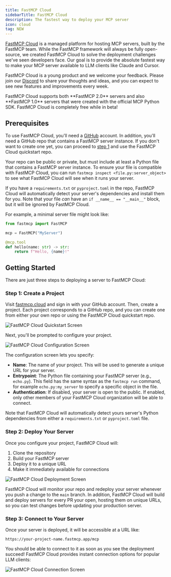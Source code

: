 ---
title: FastMCP Cloud
sidebarTitle: FastMCP Cloud
description: The fastest way to deploy your MCP server
icon: cloud
tag: NEW
---

[FastMCP Cloud](https://fastmcp.cloud) is a managed platform for hosting MCP servers, built by the FastMCP team. While the FastMCP framework will always be fully open-source, we created FastMCP Cloud to solve the deployment challenges we've seen developers face. Our goal is to provide the absolute fastest way to make your MCP server available to LLM clients like Claude and Cursor. 

FastMCP Cloud is a young product and we welcome your feedback. Please join our [Discord](https://discord.com/invite/aGsSC3yDF4) to share your thoughts and ideas, and you can expect to see new features and improvements every week.


<Note>
FastMCP Cloud supports both **FastMCP 2.0** servers and also **FastMCP 1.0** servers that were created with the official MCP Python SDK.
</Note>

<Tip>
FastMCP Cloud is completely free while in beta!
</Tip>

## Prerequisites

To use FastMCP Cloud, you'll need a [GitHub](https://github.com) account. In addition, you'll need a GitHub repo that contains a FastMCP server instance. If you don't want to create one yet, you can proceed to [step 1](#step-1-create-a-project) and use the FastMCP Cloud quickstart repo. 

Your repo can be public or private, but must include at least a Python file that contains a FastMCP server instance. 
<Tip>
To ensure your file is compatible with FastMCP Cloud, you can run `fastmcp inspect <file.py:server_object>` to see what FastMCP Cloud will see when it runs your server.
</Tip>

If you have a `requirements.txt` or `pyproject.toml` in the repo, FastMCP Cloud will automatically detect your server's dependencies and install them for you. Note that your file *can* have an `if __name__ == "__main__"` block, but it will be ignored by FastMCP Cloud.

For example, a minimal server file might look like:

```python
from fastmcp import FastMCP

mcp = FastMCP("MyServer")

@mcp.tool
def hello(name: str) -> str:
    return f"Hello, {name}!"
```

## Getting Started

There are just three steps to deploying a server to FastMCP Cloud:

### Step 1: Create a Project

Visit [fastmcp.cloud](https://fastmcp.cloud) and sign in with your GitHub account. Then, create a project. Each project corresponds to a GitHub repo, and you can create one from either your own repo or using the FastMCP Cloud quickstart repo.

<img src="/assets/images/fastmcp_cloud/quickstart.png" alt="FastMCP Cloud Quickstart Screen" />

Next, you'll be prompted to configure your project.

<img src="/assets/images/fastmcp_cloud/create_project.png" alt="FastMCP Cloud Configuration Screen" />

The configuration screen lets you specify:
- **Name**: The name of your project. This will be used to generate a unique URL for your server.
- **Entrypoint**: The Python file containing your FastMCP server (e.g., `echo.py`). This field has the same syntax as the `fastmcp run` command, for example `echo.py:my_server` to specify a specific object in the file.
- **Authentication**: If disabled, your server is open to the public. If enabled, only other members of your FastMCP Cloud organization will be able to connect.

Note that FastMCP Cloud will automatically detect yours server's Python dependencies from either a `requirements.txt` or `pyproject.toml` file.

### Step 2: Deploy Your Server

Once you configure your project, FastMCP Cloud will:
1. Clone the repository
2. Build your FastMCP server
3. Deploy it to a unique URL
4. Make it immediately available for connections

<img src="/assets/images/fastmcp_cloud/deployment.png" alt="FastMCP Cloud Deployment Screen" />

FastMCP Cloud will monitor your repo and redeploy your server whenever you push a change to the `main` branch. In addition, FastMCP Cloud will build and deploy servers for every PR your open, hosting them on unique URLs, so you can test changes before updating your production server.

### Step 3: Connect to Your Server

Once your server is deployed, it will be accessible at a URL like:

```
https://your-project-name.fastmcp.app/mcp
```

You should be able to connect to it as soon as you see the deployment succeed! FastMCP Cloud provides instant connection options for popular LLM clients:

<img src="/assets/images/fastmcp_cloud/connect.png" alt="FastMCP Cloud Connection Screen" />

